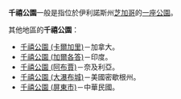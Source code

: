 '''千禧公園'''一般是指位於伊利諾斯州[[芝加哥|芝加哥]]的[[千禧公園|一座公園]]。

其他地區的'''千禧公園'''：

* [[千禧公園_(卡爾加里)|千禧公園 (卡爾加里)]]－加拿大。
* [[千禧公園_(加爾各答)|千禧公園 (加爾各答)]]－印度。
* [[千禧公園_(阿布賈)|千禧公園 (阿布賈)]]－奈及利亞。
* [[千禧公園_(大瀑布城)|千禧公園 (大瀑布城)]]－美國密歇根州。
* [[千禧公園_(屏東市)|千禧公園 (屏東市)]]－中華民國。

{{disambig|Cat=四字建築物消歧義}}